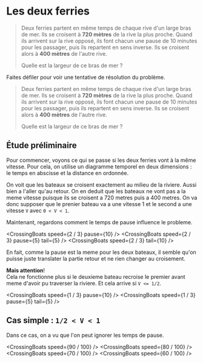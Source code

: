 
# Les deux ferries

> Deux ferries partent en même temps de chaque rive d'un large bras de mer.
> Ils se croisent à **720 mètres** de la rive la plus proche.
> Quand ils arrivent sur la rive opposé, ils font chacun une pause de 10 minutes
> pour les passager, puis ils repartent en sens inverse.
> Ils se croisent alors à **400 mètres** de l'autre rive.
>
> Quelle est la largeur de ce bras de mer ?

<AntiSpoil>
    Faites défiler pour voir une tentative de résolution du problème.
</AntiSpoil>

> Deux ferries partent en même temps de chaque rive d'un large bras de mer.
> Ils se croisent à **720 mètres** de la rive la plus proche.
> Quand ils arrivent sur la rive opposé, ils font chacun une pause de 10 minutes
> pour les passager, puis ils repartent en sens inverse.
> Ils se croisent alors à **400 mètres** de l'autre rive.
>
> Quelle est la largeur de ce bras de mer ?

## Étude préliminaire

Pour commencer, voyons ce qui se passe si les deux ferries vont à la même vitesse.
Pour cela, on utilise un diagramme temporel en deux dimensions :
le temps en abscisse et la distance en ordonnée.

<CrossingBoats speed={1} pause={10} />

On voit que les bateaux se croisent exactement au milieu de la riviere.
Aussi bien a l'aller qu'au retour.
On en deduit que les bateaux ne vont pas a la meme vitesse puisque ils se croisent
a 720 metres puis a 400 metres.
On va donc supposer que le prenier bateau va a une vitesse 1 et le second a une
vitesse `V` avec `0 < V < 1`.

Maintenant, regardons comment le temps de pause influence le probleme.

<CrossingBoats speed={2 / 3} pause={10} />
<CrossingBoats speed={2 / 3} pause={5} tail={5} />
<CrossingBoats speed={2 / 3} tail={10} />

En fait, comme la pause est la meme pour les deux bateaux, il semble qu'on puisse
juste translater la partie retour et ne rien changer au croisement.

**Mais attention**!  
Cela ne fonctionne plus si le deuxieme bateau recroise le premier avant meme d'avoir
pu traverser la riviere. Et cela arrive si `V <= 1/2`.

<CrossingBoats speed={1 / 3} pause={10} />
<CrossingBoats speed={1 / 3} pause={5} tail={5} />

## Cas simple : `1/2 < V < 1`

Dans ce cas, on a vu que l'on peut ignorer les temps de pause.

<CrossingBoats speed={90 / 100} />
<CrossingBoats speed={80 / 100} />
<CrossingBoats speed={70 / 100} />
<CrossingBoats speed={60 / 100} />
